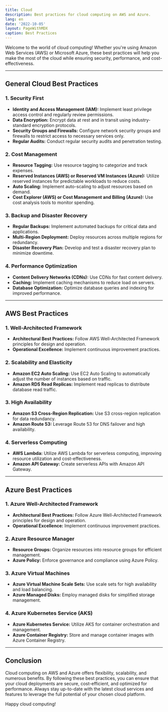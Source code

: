 ```yaml
---
title: Cloud
description: Best practices for cloud computing on AWS and Azure.
lang: en
date: '2022-10-05'
layout: PageWithMDX
caption: Best Practices
---
```



Welcome to the world of cloud computing! Whether you're using Amazon Web Services (AWS) or Microsoft Azure, these best practices will help you make the most of the cloud while ensuring security, performance, and cost-effectiveness.

---

## General Cloud Best Practices

### 1. Security First

- **Identity and Access Management (IAM):** Implement least privilege access control and regularly review permissions.
- **Data Encryption:** Encrypt data at rest and in transit using industry-standard encryption protocols.
- **Security Groups and Firewalls:** Configure network security groups and firewalls to restrict access to necessary services only.
- **Regular Audits:** Conduct regular security audits and penetration testing.

### 2. Cost Management

- **Resource Tagging:** Use resource tagging to categorize and track expenses.
- **Reserved Instances (AWS) or Reserved VM Instances (Azure):** Utilize reserved instances for predictable workloads to reduce costs.
- **Auto Scaling:** Implement auto-scaling to adjust resources based on demand.
- **Cost Explorer (AWS) or Cost Management and Billing (Azure):** Use cost analysis tools to monitor spending.

### 3. Backup and Disaster Recovery

- **Regular Backups:** Implement automated backups for critical data and applications.
- **Multi-Region Deployment:** Deploy resources across multiple regions for redundancy.
- **Disaster Recovery Plan:** Develop and test a disaster recovery plan to minimize downtime.

### 4. Performance Optimization

- **Content Delivery Networks (CDNs):** Use CDNs for fast content delivery.
- **Caching:** Implement caching mechanisms to reduce load on servers.
- **Database Optimization:** Optimize database queries and indexing for improved performance.

---

## AWS Best Practices

### 1. Well-Architected Framework

- **Architectural Best Practices:** Follow AWS Well-Architected Framework principles for design and operation.
- **Operational Excellence:** Implement continuous improvement practices.

### 2. Scalability and Elasticity

- **Amazon EC2 Auto Scaling:** Use EC2 Auto Scaling to automatically adjust the number of instances based on traffic.
- **Amazon RDS Read Replicas:** Implement read replicas to distribute database read traffic.

### 3. High Availability

- **Amazon S3 Cross-Region Replication:** Use S3 cross-region replication for data redundancy.
- **Amazon Route 53:** Leverage Route 53 for DNS failover and high availability.

### 4. Serverless Computing

- **AWS Lambda:** Utilize AWS Lambda for serverless computing, improving resource utilization and cost-effectiveness.
- **Amazon API Gateway:** Create serverless APIs with Amazon API Gateway.

---

## Azure Best Practices

### 1. Azure Well-Architected Framework

- **Architectural Best Practices:** Follow Azure Well-Architected Framework principles for design and operation.
- **Operational Excellence:** Implement continuous improvement practices.

### 2. Azure Resource Manager

- **Resource Groups:** Organize resources into resource groups for efficient management.
- **Azure Policy:** Enforce governance and compliance using Azure Policy.

### 3. Azure Virtual Machines

- **Azure Virtual Machine Scale Sets:** Use scale sets for high availability and load balancing.
- **Azure Managed Disks:** Employ managed disks for simplified storage management.

### 4. Azure Kubernetes Service (AKS)

- **Azure Kubernetes Service:** Utilize AKS for container orchestration and management.
- **Azure Container Registry:** Store and manage container images with Azure Container Registry.

---

## Conclusion

Cloud computing on AWS and Azure offers flexibility, scalability, and numerous benefits. By following these best practices, you can ensure that your cloud deployments are secure, cost-efficient, and optimized for performance. Always stay up-to-date with the latest cloud services and features to leverage the full potential of your chosen cloud platform.

Happy cloud computing!
